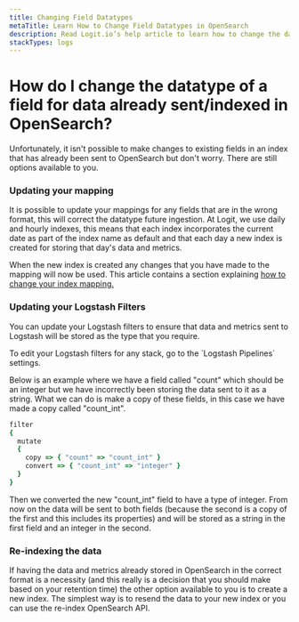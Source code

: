 ```yaml
---
title: Changing Field Datatypes
metaTitle: Learn How to Change Field Datatypes in OpenSearch
description: Read Logit.io’s help article to learn how to change the datatype of a field for already indexed or sent data in OpenSearch
stackTypes: logs
---
```


# How do I change the datatype of a field for data already sent/indexed in OpenSearch?

Unfortunately, it isn't possible to make changes to existing fields in an 
index that has already been sent to OpenSearch but don't worry. 
There are still options available to you.

### Updating your mapping

It is possible to update your mappings for any fields that are in the wrong format, 
this will correct the datatype future ingestion. At Logit, we use daily and hourly indexes, 
this means that each index incorporates the current date as part of the index name as 
default and that each day a new index is created for storing that day's data and metrics. 

When the new index is created any changes that you have made to the mapping will now be used. 
This article contains a section 
explaining [how to change your index mapping.](/log-management/opensearch/index-management/aggregatable-text-fields)

### Updating your Logstash Filters

You can update your Logstash filters to ensure that data and metrics 
sent to Logstash will be stored as the type that you require.

<Callout type="info">
  To edit your Logstash filters for any stack, go to the `Logstash Pipelines` settings.
</Callout>

Below is an example where we have a field called "count" which 
should be an integer but we have incorrectly been storing the 
data sent to it as a string. What we can do is make a copy of 
these fields, in this case we have made a copy called "count_int".

```ruby copy
filter 
{
  mutate 
  {
    copy => { "count" => "count_int" }
    convert => { "count_int" => "integer" }
  }
}
```

Then we converted the new "count_int" field to have a type of integer. 
From now on the data will be sent to both fields (because the second is a 
copy of the first and this includes its properties) and will be stored as 
a string in the first field and an integer in the second.

### Re-indexing the data

If having the data and metrics already stored in OpenSearch in the correct 
format is a necessity (and this really is a decision that you should make 
based on your retention time) the other option available to you is to 
create a new index. The simplest way is to resend the data to your new 
index or you can use the re-index OpenSearch API.